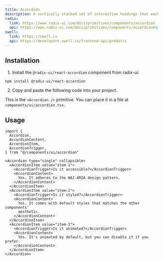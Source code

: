 ```yaml
---
title: Accordion
description: A vertically stacked set of interactive headings that each reveal an associated section of content.
radix:
  link: https://www.radix-ui.com/docs/primitives/components/accordion
  api: https://www.radix-ui.com/docs/primitives/components/accordion#api-reference
swell: 
  link: https://swell.is
  api: https://developers.swell.is/frontend-api/products
---
```


<ComponentExample src="/components/examples/accordion/demo.tsx">
  <AccordionDemo />
</ComponentExample>

## Installation

1. Install the `@radix-ui/react-accordion` component from radix-ui:

```bash
npm install @radix-ui/react-accordion
```

2. Copy and paste the following code into your project.

<ComponentSource src="/components/ui/accordion.tsx" />

<Callout>

This is the `<Accordion />` primitive. You can place it in a file at `components/ui/accordion.tsx`.

</Callout>

## Usage

```tsx
import {
  Accordion,
  AccordionContent,
  AccordionItem,
  AccordionTrigger,
} from "@/components/ui/accordion"
```

```tsx
<Accordion type="single" collapsible>
  <AccordionItem value="item-1">
    <AccordionTrigger>Is it accessible?</AccordionTrigger>
    <AccordionContent>
      Yes. It adheres to the WAI-ARIA design pattern.
    </AccordionContent>
  </AccordionItem>
  <AccordionItem value="item-2">
    <AccordionTrigger>Is it styled?</AccordionTrigger>
    <AccordionContent>
      Yes. It comes with default styles that matches the other components'
      aesthetic.
    </AccordionContent>
  </AccordionItem>
  <AccordionItem value="item-3">
    <AccordionTrigger>Is it animated?</AccordionTrigger>
    <AccordionContent>
      Yes. It's animated by default, but you can disable it if you prefer.
    </AccordionContent>
  </AccordionItem>
</Accordion>
```
